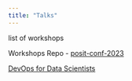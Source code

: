 ---
title: "Talks"
---

list of workshops

Workshops Repo - [posit-conf-2023](https://github.com/posit-conf-2023)

[DevOps for Data Scientists](https://posit-conf-2023.github.io/devops/)
